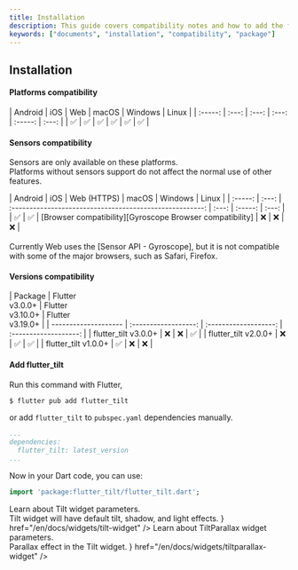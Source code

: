 ```yaml
---
title: Installation
description: This guide covers compatibility notes and how to add the flutter_tilt package.
keywords: ["documents", "installation", "compatibility", "package"]
---
```


## Installation

<Step>
<StepItem title="Compatibility">

#### Platforms compatibility

<div className="max-w-xl">
| Android | iOS   | Web   | macOS | Windows | Linux |
| :-----: | :---: | :---: | :---: | :-----: | :---: |
| ✅      | ✅   | ✅    | ✅   | ✅     | ✅    |
</div>

#### Sensors compatibility

Sensors are only available on these platforms.  
Platforms without sensors support do not affect the normal use of other features.

<div className="max-w-xl">
| Android | iOS   | Web (HTTPS)                                              | macOS | Windows | Linux |
| :-----: | :---: | :------------------------------------------------------: | :---: | :-----: | :---: |
| ✅      | ✅   | [Browser compatibility][Gyroscope Browser compatibility] | ❌    | ❌     | ❌    |
</div>

<br />

<Note title="Note">
  Currently Web uses the [Sensor API - Gyroscope], but it is not compatible with
  some of the major browsers, such as Safari, Firefox.
</Note>

[Gyroscope Browser compatibility]: https://developer.mozilla.org/en-US/docs/Web/API/Sensor_APIs#browser_compatibility
[Sensor API - Gyroscope]: https://developer.mozilla.org/en-US/docs/Web/API/Gyroscope

</StepItem>
<StepItem title="Add flutter_tilt">

#### Versions compatibility

<div className="max-w-xl">
| Package              | Flutter<br />v3.0.0+ | Flutter<br />v3.10.0+ | Flutter<br />v3.19.0+ |
| -------------------- | :------------------: | :-------------------: | :-------------------: |
| flutter_tilt v3.0.0+ | ❌ | ❌ | ✅ |
| flutter_tilt v2.0.0+ | ❌ | ✅ | ✅ |
| flutter_tilt v1.0.0+ | ✅ | ❌ | ❌ |
</div>

#### Add flutter_tilt

Run this command with Flutter,

```bash
$ flutter pub add flutter_tilt
```

or add `flutter_tilt` to `pubspec.yaml` dependencies manually.

```yaml:pubspec.yaml {3} showLineNumbers
...
dependencies:
  flutter_tilt: latest_version
...
```

</StepItem>
<StepItem title="Import flutter_tilt">

Now in your Dart code, you can use:

```dart
import 'package:flutter_tilt/flutter_tilt.dart';
```

</StepItem>
<StepItem title="Get started">

<NavCardGrid>
  <NavCard
    subtitle="Guide"
    title="Simple usage"
    description="Simple examples to help you get started quickly."
    href="/en/docs/guides/simple-usage"
  />
  <NavCard
    subtitle="Widgets"
    title="Tilt widget"
    description={
      <div>
        Learn about Tilt widget parameters.
        <br />
        Tilt widget will have default tilt, shadow, and light effects.
      </div>
    }
    href="/en/docs/widgets/tilt-widget"
  />
  <NavCard
    subtitle="Widgets"
    title="TiltParallax widget"
    description={
      <div>
        Learn about TiltParallax widget parameters.
        <br />
        Parallax effect in the Tilt widget.
      </div>
    }
    href="/en/docs/widgets/tiltparallax-widget"
  />
</NavCardGrid>

</StepItem>
</Step>
